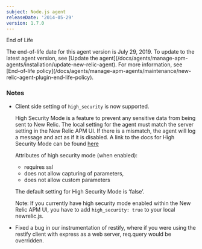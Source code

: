 ```yaml
---
subject: Node.js agent
releaseDate: '2014-05-29'
version: 1.7.0
---
```


End of Life

<Callout variant="important">
  The end-of-life date for this agent version is July 29, 2019. To update to the latest agent version, see [Update the agent](/docs/agents/manage-apm-agents/installation/update-new-relic-agent). For more information, see [End-of-life policy](/docs/agents/manage-apm-agents/maintenance/new-relic-agent-plugin-end-life-policy).
</Callout>

### Notes

* Client side setting of `high_security` is now supported.

  High Security Mode is a feature to prevent any sensitive data from being sent to New Relic. The local setting for the agent must match the server setting in the New Relic APM UI. If there is a mismatch, the agent will log a message and act as if it is disabled. A link to the docs for High Security Mode can be found [here](https://docs.newrelic.com/docs/subscriptions/security#high-security)

  Attributes of high security mode (when enabled):

  * requires ssl
  * does not allow capturing of parameters,
  * does not allow custom parameters

  The default setting for High Security Mode is ‘false’.

  Note: If you currently have high security mode enabled within the New Relic APM UI, you have to add `high_security: true` to your local newrelic.js.
* Fixed a bug in our instrumentation of restify, where if you were using the restify client with express as a web server, req.query would be overridden.
